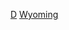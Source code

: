 {{United States topic|prefix=:Category:各年代}}
{{Commons category|Wyoming by decade}}

[[Category:懷俄明州各時期歷史|D]]
[[Category:各年代美国各州|Wyoming]]